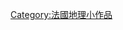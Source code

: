{{WPSS-cat}}  
{{Stub Category |article=[[上加龍省|上加龍省]]地理 |newstub=Eure-geo-stub |category=上加龍省}}  [[Category:法國地理小作品|Category:法國地理小作品]]